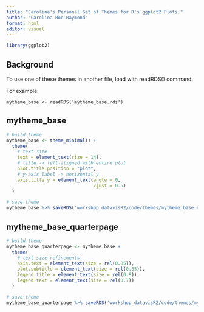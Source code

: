 ```yaml
---
title: "Carolina's Personal Set of Themes for R's ggplot2 Plots."
author: "Carolina Roe-Raymond"
format: html
editor: visual
---
```


```r
library(ggplot2)
```

## Background

To use one of these themes in another file, load with readRDS() command.

For example:

```         
mytheme_base <- readRDS('mytheme_base.rds')
```

## mytheme_base

```r

# build theme
mytheme_base <- theme_minimal() + 
  theme(
    # text size
    text = element_text(size = 14),      
    # title -> left-aligned with entire plot
    plot.title.position = "plot",     
    # y-axis label -> horizontal y
    axis.title.y = element_text(angle = 0,
                                vjust = 0.5)
  )

# save theme
mytheme_base %>% saveRDS('workshop_datavisR2/code/themes/mytheme_base.rds')

```

## mytheme_base_quarterpage

```r

# build theme
mytheme_base_quarterpage <- mytheme_base + 
  theme(
    # text size refinements
    axis.text = element_text(size = rel(0.85)),
    plot.subtitle = element_text(size = rel(0.85)),
    legend.title = element_text(size = rel(0.8)),
    legend.text = element_text(size = rel(0.7))
  )

# save theme
mytheme_base_quarterpage %>% saveRDS('workshop_datavisR2/code/themes/mytheme_base_quarterpage.rds')

```
